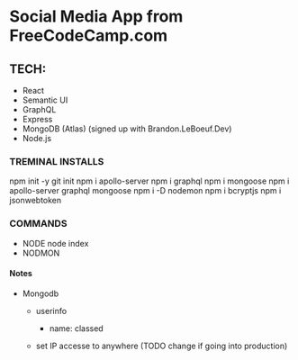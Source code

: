 # Social Media App from FreeCodeCamp.com

<!-- Link to video 
https://www.youtube.com/watch?v=n1mdAPFq2Os -->

## TECH:
 - React
 - Semantic UI
 - GraphQL
 - Express
 - MongoDB (Atlas) (signed up with Brandon.LeBoeuf.Dev)
 - Node.js

### TREMINAL INSTALLS

  npm init -y 
  git init
  npm i apollo-server
  npm i graphql
  npm i mongoose
  npm i apollo-server graphql mongoose
  npm i -D nodemon
  npm i bcryptjs 
  npm i jsonwebtoken


### COMMANDS
  - NODE 
    <!-- runs index file: gets GraphQL playground-->
    node index 
  - NODMON  




#### Notes

  - Mongodb
    - userinfo 
      - name: classed

    - set IP accesse to anywhere (TODO change if going into production)

